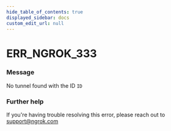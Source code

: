 ```yaml
---
hide_table_of_contents: true
displayed_sidebar: docs
custom_edit_url: null
---
```



# ERR_NGROK_333

### Message

No tunnel found with the ID `ID`

### Further help

If you're having trouble resolving this error, please reach out to [support@ngrok.com](mailto:support@ngrok.com?subject=Help%20with%20ERR_NGROK_333)

<ErrorDetails error="err_ngrok_333" />
